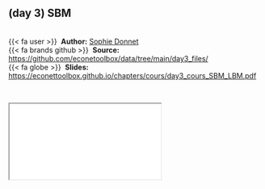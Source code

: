 
::: {.callout-note icon=true appearance="simple"}
## (day 3) SBM {.unnumbered}

<br />
{{< fa user >}} &nbsp;**Author:** [Sophie Donnet](https://sophiedonnet.github.io/)<br/>
{{< fa brands github >}} &nbsp;**Source:** <https://github.com/econetoolbox/data/tree/main/day3_files/><br/>
{{< fa globe >}} &nbsp;**Slides:** <https://econettoolbox.github.io/chapters/cours/day3_cours_SBM_LBM.pdf>
:::


<br />

<div class="container">
  <iframe class="responsive-iframe" src="cours/day3_cours_SBM_LBM.pdf"></iframe>
</div> 

